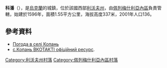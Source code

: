 {{coord|49|40|9|N|24|26|10|E|scale:100000|display=title}}

'''科潘'''（{{lang-uk|Копань}}），是[[烏克蘭|烏克蘭]]的城鎮，位於該國西部[[利沃夫州|利沃夫州]]，由[[佩列梅什利亞內區|佩列梅什利亞內區]]負責管轄，始建於1596年，面積1.55平方公里，海拔高度337米，2001年人口136。

==參考資料==
* [http://weather.in.ua/ua/l'vovskaja/11399 Погода в селі Копань] {{Wayback|url=http://weather.in.ua/ua/l%27vovskaja/11399 |date=20111221150428 }}
* [http://vk.com/selokopan с.Копань ВКОТАКТІ офіційний ресурс].

[[Category:利沃夫州村落|Category:利沃夫州村落]]
[[Category:佩列梅什利亞內區村落|Category:佩列梅什利亞內區村落]]


{{Lviv-geo-stub}}